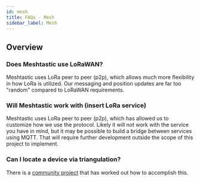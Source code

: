 ```yaml
---
id: mesh
title: FAQs - Mesh
sidebar_label: Mesh
---
```


## Overview

### Does Meshtastic use LoRaWAN?

Meshtastic uses LoRa peer to peer (p2p), which allows much more flexibility in how LoRa is utilized. Our messaging and position updates are far too "random" compared to LoRaWAN requirements.

### Will Meshtastic work with (insert LoRa service)

Meshtastic uses LoRa peer to peer (p2p), which has allowed us to customize how we use the protocol. Likely it will not work with the service you have in mind, but it may be possible to build a bridge between services using MQTT. That will require further development outside the scope of this project to implement.

### Can I locate a device via triangulation?

There is a [community project](https://github.com/a-f-G-U-C/Meshtastic-ZPS) that has worked out how to accomplish this.
